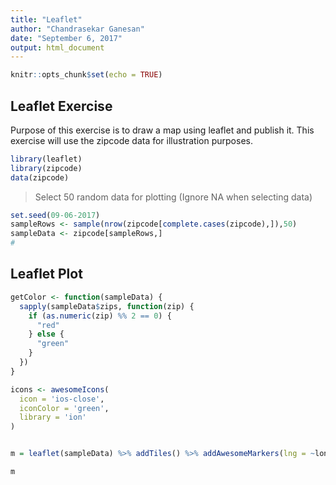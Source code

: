 ```yaml
---
title: "Leaflet"
author: "Chandrasekar Ganesan"
date: "September 6, 2017"
output: html_document
---
```


```r
knitr::opts_chunk$set(echo = TRUE)
```

## Leaflet Exercise

Purpose of this exercise is to draw a map using leaflet and publish it. This exercise will use the zipcode data for illustration purposes.

```r
library(leaflet)
library(zipcode)
data(zipcode)
```

>Select 50 random data for plotting (Ignore NA when selecting data)

```r

set.seed(09-06-2017)
sampleRows <- sample(nrow(zipcode[complete.cases(zipcode),]),50)
sampleData <- zipcode[sampleRows,]
#
```


## Leaflet Plot
```r

getColor <- function(sampleData) {
  sapply(sampleData$zips, function(zip) {
    if (as.numeric(zip) %% 2 == 0) {
      "red"
    } else {
      "green"
    }
  })
}

icons <- awesomeIcons(
  icon = 'ios-close',
  iconColor = 'green',
  library = 'ion'
)


m = leaflet(sampleData) %>% addTiles() %>% addAwesomeMarkers(lng = ~longitude, lat = ~latitude, icon = icons, popup = ~paste(city,",",state))

m
```


